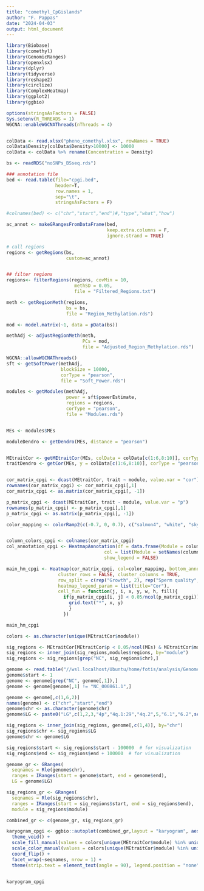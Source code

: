 ```yaml
---
title: "comethyl_CpGislands"
author: "F. Pappas"
date: "2024-04-03"
output: html_document
---
```

```r
library(Biobase)
library(comethyl)
library(GenomicRanges)
library(openxlsx)
library(dplyr)
library(tidyverse)
library(reshape2)
library(circlize)
library(ComplexHeatmap)
library(ggplot2)
library(ggbio)

options(stringsAsFactors = FALSE)
Sys.setenv(R_THREADS = 1)
WGCNA::enableWGCNAThreads(nThreads = 4)


colData <- read.xlsx("pheno_comethyl.xlsx", rowNames = TRUE)
colData$Density[colData$Density>10000] <- 10000
colData <- colData %>% rename(Concentration = Density)

bs <- readRDS("noSNPs_BSseq.rds")

### annotation file
bed <- read.table(file="cpgi.bed", 
                  header=T, 
                  row.names = 1,
                  sep="\t",
                  stringsAsFactors = F)

#colnames(bed) <- c("chr","start","end")#,"type","what","how")

ac_annot <- makeGRangesFromDataFrame(bed,
                                     keep.extra.columns = F,
                                     ignore.strand = TRUE)


```

```r
# call regions
regions <- getRegions(bs,  
                      custom=ac_annot)


## filter regions
regions<- filterRegions(regions, covMin = 10, 
                         methSD = 0.05, 
                         file = "Filtered_Regions.txt")


```
```r
meth <- getRegionMeth(regions, 
                      bs = bs, 
                      file = "Region_Methylation.rds")

mod <- model.matrix(~1, data = pData(bs))

methAdj <- adjustRegionMeth(meth, 
                            PCs = mod,
                            file = "Adjusted_Region_Methylation.rds")

WGCNA::allowWGCNAThreads()
sft <- getSoftPower(methAdj,
                    blockSize = 10000,
                    corType = "pearson",
                    file = "Soft_Power.rds")

modules <- getModules(methAdj, 
                      power = sft$powerEstimate, 
                      regions = regions, 
                      corType = "pearson", 
                      file = "Modules.rds")


MEs <- modules$MEs

moduleDendro <- getDendro(MEs, distance = "pearson")


MEtraitCor <- getMEtraitCor(MEs, colData = colData[c(1:6,8:10)], corType = "pearson" ,file = "ME_Trait_Correlation_Stats_cpgi.txt")
traitDendro <- getCor(MEs, y = colData[c(1:6,8:10)], corType = "pearson", robustY = FALSE) %>% getDendro(transpose = TRUE)


cor_matrix_cpgi <- dcast(MEtraitCor, trait ~ module, value.var = "cor")
rownames(cor_matrix_cpgi) <- cor_matrix_cpgi[,1]
cor_matrix_cpgi <- as.matrix(cor_matrix_cpgi[, -1])

p_matrix_cpgi <- dcast(MEtraitCor, trait ~ module, value.var = "p")
rownames(p_matrix_cpgi) <- p_matrix_cpgi[,1]
p_matrix_cpgi <- as.matrix(p_matrix_cpgi[, -1])

color_mapping <- colorRamp2(c(-0.7, 0, 0.7), c("salmon4", "white", "skyblue4"))


column_colors_cpgi <- colnames(cor_matrix_cpgi)
col_annotation_cpgi <- HeatmapAnnotation(df = data.frame(Module = column_colors_cpgi),
                                    col = list(Module = setNames(column_colors_cpgi, column_colors_cpgi)),
                                    show_legend = FALSE)

main_hm_cpgi <- Heatmap(cor_matrix_cpgi, col=color_mapping, bottom_annotation = col_annotation_cpgi, show_column_names = FALSE, 
                   cluster_rows = FALSE, cluster_columns = TRUE,
                   row_split = c(rep("Growth", 2), rep("Sperm quality", 7)), row_gap = unit(3,"mm"),
                   heatmap_legend_param = list(title="Cor"), 
                   cell_fun = function(j, i, x, y, w, h, fill){
                     if(p_matrix_cpgi[i, j] < 0.05/ncol(p_matrix_cpgi)) {
                       grid.text("*", x, y)
                       }
                     })

main_hm_cpgi
```
```r
colors <- as.character(unique(MEtraitCor$module))

sig_regions <- MEtraitCor[MEtraitCor$p < 0.05/ncol(MEs) & MEtraitCor$module!="grey",1:2]
sig_regions <- inner_join(sig_regions,modules$regions, by="module")
sig_regions <- sig_regions[grep("NC", sig_regions$chr),]

genome <- read.table("//wsl.localhost/Ubuntu/home/fotis/analysis/Genome/Salvelinus_hybrid/ncbi_dataset/data/GCF_002910315.2/GCF_002910315.2_ASM291031v2_genomic.fna.fai", header = F)
genome$start <- 1
genome <- genome[grep("NC", genome[,1]),]
genome <- genome[genome[,1] != "NC_000861.1",]

genome <- genome[,c(1,6,2)]
names(genome) <- c("chr","start","end")
genome$chr <- as.character(genome$chr)
genome$LG <- paste0("LG",c(1,2,3,"4p","4q.1:29","4q.2",5,"6.1","6.2",seq(7,28),seq(30,37)))

sig_regions <- inner_join(sig_regions, genome[,c(1,4)], by="chr")
sig_regions$chr <- sig_regions$LG
genome$chr <- genome$LG

sig_regions$start <- sig_regions$start - 100000  # for visualization
sig_regions$end <- sig_regions$end + 100000  # for visualization

genome_gr <- GRanges(
  seqnames = Rle(genome$chr),
  ranges = IRanges(start = genome$start, end = genome$end),
  LG = genome$LG)

sig_regions_gr <- GRanges(
  seqnames = Rle(sig_regions$chr),
  ranges = IRanges(start = sig_regions$start, end = sig_regions$end),
  module = sig_regions$module)

combined_gr <- c(genome_gr, sig_regions_gr)

karyogram_cpgi <- ggbio::autoplot(combined_gr,layout = "karyogram", aes(color=module,fill=module)) +
  theme_void() +
  scale_fill_manual(values = colors[unique(MEtraitCor$module) %in% unique(sig_regions$module)], na.value = "lemonchiffon4") +
  scale_color_manual(values = colors[unique(MEtraitCor$module) %in% unique(sig_regions$module)], na.value = "black") +
  coord_flip() +
  facet_wrap(~seqnames, nrow = 1) +
  theme(strip.text = element_text(angle = 90), legend.position = "none")


karyogram_cpgi

```
